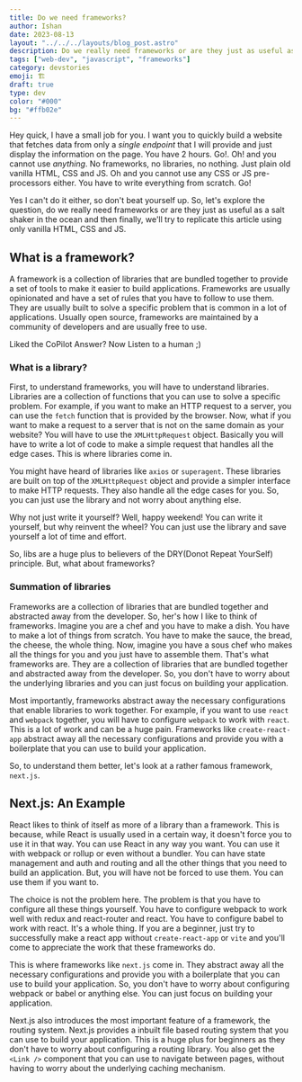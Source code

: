 ```yaml
---
title: Do we need frameworks?
author: Ishan
date: 2023-08-13
layout: "../../../layouts/blog_post.astro"
description: Do we really need frameworks or are they just as useful as a salt shaker in the ocean?
tags: ["web-dev", "javascript", "frameworks"]
category: devstories
emoji: 🏗️
draft: true
type: dev
color: "#000"
bg: "#ffb02e"
---
```


Hey quick, I have a small job for you. I want you to quickly build a website
that fetches data from only a _single endpoint_ that I will provide and
just display the information on the page. You have 2 hours. Go!. Oh! and
you cannot use _anything_. No frameworks, no libraries, no nothing. Just
plain old vanilla HTML, CSS and JS. Oh and you cannot use any CSS or JS
pre-processors either. You have to write everything from scratch. Go!

Yes I can't do it either, so don't beat yourself up.
So, let's explore the question, do we really need frameworks or are they
just as useful as a salt shaker in the ocean and then finally, we'll try to 
replicate this article using only vanilla HTML, CSS and JS.

## What is a framework?

A framework is a collection of libraries that are bundled together to
provide a set of tools to make it easier to build applications.
Frameworks are usually opinionated and have a set of rules that you have
to follow to use them. They are usually built to solve a specific problem
that is common in a lot of applications. Usually open source, frameworks
are maintained by a community of developers and are usually free to use.

Liked the CoPilot Answer? Now Listen to a human ;)

### What is a library?

First, to understand frameworks, you will have to understand libraries.
Libraries are a collection of functions that you can use to solve a
specific problem. For example, if you want to make an HTTP request to a
server, you can use the `fetch` function that is provided by the browser.
Now, what if you want to make a request to a server that is not on the
same domain as your website? You will have to use the `XMLHttpRequest`
object. Basically you will have to write a lot of code to make a simple
request that handles all the edge cases. This is where libraries come in.

You might have heard of libraries like `axios` or `superagent`. These
libraries are built on top of the `XMLHttpRequest` object and provide a
simpler interface to make HTTP requests. They also handle all the edge
cases for you. So, you can just use the library and not worry about
anything else.

Why not just write it yourself? Well, happy weekend! You can write it
yourself, but why reinvent the wheel? You can just use the library and
save yourself a lot of time and effort.

So, libs are a huge plus to believers of the DRY(Donot Repeat YourSelf) principle. But, what
about frameworks?

### Summation of libraries

Frameworks are a collection of libraries that are bundled together and abstracted
away from the developer. 
So, her's how I like to think of frameworks. Imagine you are a chef and you have to
make a dish. You have to make a lot of things from scratch. You have to make the
sauce, the bread, the cheese, the whole thing. Now, imagine you have a sous chef
who makes all the things for you and you just have to assemble them. That's what
frameworks are. They are a collection of libraries that are bundled together and
abstracted away from the developer. So, you don't have to worry about the
underlying libraries and you can just focus on building your application.

Most importantly, frameworks abstract away the necessary configurations that enable 
libraries to work together. For example, if you want to use `react` and `webpack` together,
you will have to configure `webpack` to work with `react`. This is a lot of work and
can be a huge pain. Frameworks like `create-react-app` abstract away all the necessary
configurations and provide you with a boilerplate that you can use to build your
application.

So, to understand them better, let's look at a rather famous framework, `next.js`.

## Next.js: An Example

React likes to think of itself as more of a library than a framework.
This is because, while React is usually used in a certain way, it doesn't
force you to use it in that way. You can use React in any way you want.
You can use it with webpack or rollup or even without a
bundler. You can have state management and auth and routing and all the
other things that you need to build an application. But, you will have
not be forced to use them. You can use them if you want to.

The choice is not the problem here. The problem is that you have to
configure all these things yourself. You have to configure webpack to
work well with redux and react-router and react. You have to
configure babel to work with react. 
It's a whole thing. If you are a beginner, just try to successfully make a 
react app without `create-react-app` or `vite` and you'll come to 
appreciate the work that these frameworks do.

This is where frameworks like `next.js` come in. They abstract away all
the necessary configurations and provide you with a boilerplate that you
can use to build your application. So, you don't have to worry about
configuring webpack or babel or anything else. You can just focus on
building your application.

Next.js also introduces the most important feature of a framework, the
routing system. Next.js provides a inbuilt file based routing system
that you can use to build your application. This is a huge plus for
beginners as they don't have to worry about configuring a routing
library. You also get the `<Link />` component that you can use to
navigate between pages, without having to worry about the underlying
caching mechanism.